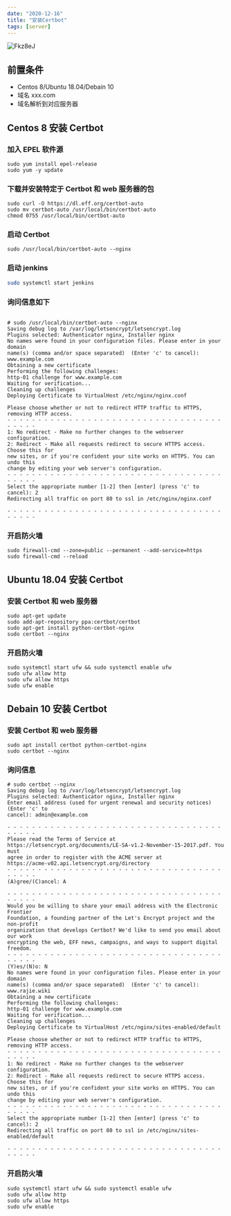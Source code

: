 ```yaml
---
date: "2020-12-16"
title: "安装Certbot"
tags: [server]
---
```


![Fkz8eJ](https://cdn.jsdelivr.net/gh/manonicu/pics@master/uPic/Fkz8eJ.jpg)

## 前置条件

-   Centos 8/Ubuntu 18.04/Debain 10
-   域名 xxx.com
-   域名解析到对应服务器

## Centos 8 安装 Certbot

### 加入 EPEL 软件源

```shell
sudo yum install epel-release
sudo yum -y update
```

### 下载并安装特定于 Certbot 和 web 服务器的包

```shell
sudo curl -O https://dl.eff.org/certbot-auto
sudo mv certbot-auto /usr/local/bin/certbot-auto
chmod 0755 /usr/local/bin/certbot-auto
```

### 启动 Certbot

```shell
sudo /usr/local/bin/certbot-auto --nginx
```

### 启动 jenkins

```bash
sudo systemctl start jenkins
```

### 询问信息如下

```shell

# sudo /usr/local/bin/certbot-auto --nginx
Saving debug log to /var/log/letsencrypt/letsencrypt.log
Plugins selected: Authenticator nginx, Installer nginx
No names were found in your configuration files. Please enter in your domain
name(s) (comma and/or space separated)  (Enter 'c' to cancel): www.example.com
Obtaining a new certificate
Performing the following challenges:
http-01 challenge for www.example.com
Waiting for verification...
Cleaning up challenges
Deploying Certificate to VirtualHost /etc/nginx/nginx.conf

Please choose whether or not to redirect HTTP traffic to HTTPS, removing HTTP access.
- - - - - - - - - - - - - - - - - - - - - - - - - - - - - - - - - - - - - - - -
1: No redirect - Make no further changes to the webserver configuration.
2: Redirect - Make all requests redirect to secure HTTPS access. Choose this for
new sites, or if you're confident your site works on HTTPS. You can undo this
change by editing your web server's configuration.
- - - - - - - - - - - - - - - - - - - - - - - - - - - - - - - - - - - - - - - -
Select the appropriate number [1-2] then [enter] (press 'c' to cancel): 2
Redirecting all traffic on port 80 to ssl in /etc/nginx/nginx.conf

- - - - - - - - - - - - - - - - - - - - - - - - - - - - - - - - - - - - - - - -
```

### 开启防火墙

```shell
sudo firewall-cmd --zone=public --permanent --add-service=https
sudo firewall-cmd --reload
```

## Ubuntu 18.04 安装 Certbot

### 安装 Certbot 和 web 服务器

```shell
sudo apt-get update
sudo add-apt-repository ppa:certbot/certbot
sudo apt-get install python-certbot-nginx
sudo certbot --nginx
```

### 开启防火墙

```shell
sudo systemctl start ufw && sudo systemctl enable ufw
sudo ufw allow http
sudo ufw allow https
sudo ufw enable
```

## Debain 10 安装 Certbot

### 安装 Certbot 和 web 服务器

```shell
sudo apt install certbot python-certbot-nginx
sudo certbot --nginx
```

### 询问信息

```shell
# sudo certbot --nginx
Saving debug log to /var/log/letsencrypt/letsencrypt.log
Plugins selected: Authenticator nginx, Installer nginx
Enter email address (used for urgent renewal and security notices) (Enter 'c' to
cancel): admin@example.com

- - - - - - - - - - - - - - - - - - - - - - - - - - - - - - - - - - - - - - - -
Please read the Terms of Service at
https://letsencrypt.org/documents/LE-SA-v1.2-November-15-2017.pdf. You must
agree in order to register with the ACME server at
https://acme-v02.api.letsencrypt.org/directory
- - - - - - - - - - - - - - - - - - - - - - - - - - - - - - - - - - - - - - - -
(A)gree/(C)ancel: A

- - - - - - - - - - - - - - - - - - - - - - - - - - - - - - - - - - - - - - - -
Would you be willing to share your email address with the Electronic Frontier
Foundation, a founding partner of the Let's Encrypt project and the non-profit
organization that develops Certbot? We'd like to send you email about our work
encrypting the web, EFF news, campaigns, and ways to support digital freedom.
- - - - - - - - - - - - - - - - - - - - - - - - - - - - - - - - - - - - - - - -
(Y)es/(N)o: N
No names were found in your configuration files. Please enter in your domain
name(s) (comma and/or space separated)  (Enter 'c' to cancel): www.rajie.wiki
Obtaining a new certificate
Performing the following challenges:
http-01 challenge for www.example.com
Waiting for verification...
Cleaning up challenges
Deploying Certificate to VirtualHost /etc/nginx/sites-enabled/default

Please choose whether or not to redirect HTTP traffic to HTTPS, removing HTTP access.
- - - - - - - - - - - - - - - - - - - - - - - - - - - - - - - - - - - - - - - -
1: No redirect - Make no further changes to the webserver configuration.
2: Redirect - Make all requests redirect to secure HTTPS access. Choose this for
new sites, or if you're confident your site works on HTTPS. You can undo this
change by editing your web server's configuration.
- - - - - - - - - - - - - - - - - - - - - - - - - - - - - - - - - - - - - - - -
Select the appropriate number [1-2] then [enter] (press 'c' to cancel): 2
Redirecting all traffic on port 80 to ssl in /etc/nginx/sites-enabled/default

- - - - - - - - - - - - - - - - - - - - - - - - - - - - - - - - - - - - - - - -
```

### 开启防火墙

```shell
sudo systemctl start ufw && sudo systemctl enable ufw
sudo ufw allow http
sudo ufw allow https
sudo ufw enable
```
